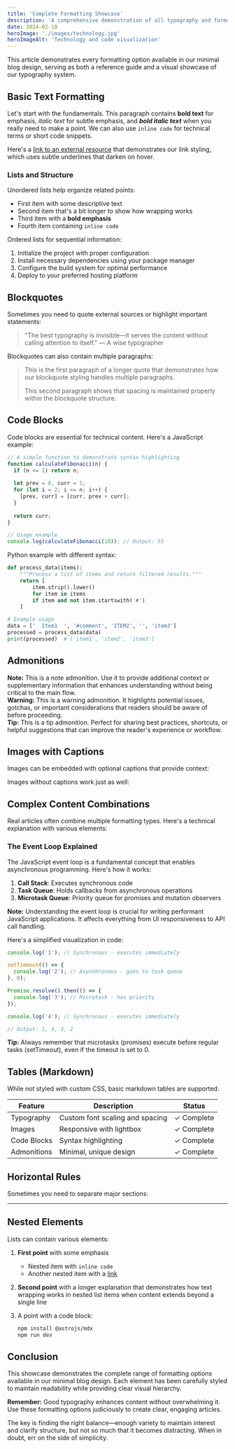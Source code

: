 ```yaml
---
title: 'Complete Formatting Showcase'
description: 'A comprehensive demonstration of all typography and formatting options available in this blog.'
date: 2024-02-10
heroImage: './images/technology.jpg'
heroImageAlt: 'Technology and code visualization'
---
```



This article demonstrates every formatting option available in our minimal blog design, serving as both a reference guide and a visual showcase of our typography system.

## Basic Text Formatting

Let's start with the fundamentals. This paragraph contains **bold text** for emphasis, *italic text* for subtle emphasis, and ***bold italic text*** when you really need to make a point. We can also use `inline code` for technical terms or short code snippets.

Here's a [link to an external resource](https://example.com) that demonstrates our link styling, which uses subtle underlines that darken on hover.

### Lists and Structure

Unordered lists help organize related points:

- First item with some descriptive text
- Second item that's a bit longer to show how wrapping works
- Third item with a **bold emphasis**
- Fourth item containing `inline code`

Ordered lists for sequential information:

1. Initialize the project with proper configuration
2. Install necessary dependencies using your package manager
3. Configure the build system for optimal performance
4. Deploy to your preferred hosting platform

## Blockquotes

Sometimes you need to quote external sources or highlight important statements:

> "The best typography is invisible—it serves the content without calling attention to itself."
> — A wise typographer

Blockquotes can also contain multiple paragraphs:

> This is the first paragraph of a longer quote that demonstrates how our blockquote styling handles multiple paragraphs.
>
> This second paragraph shows that spacing is maintained properly within the blockquote structure.

## Code Blocks

Code blocks are essential for technical content. Here's a JavaScript example:

```javascript
// A simple function to demonstrate syntax highlighting
function calculateFibonacci(n) {
  if (n <= 1) return n;
  
  let prev = 0, curr = 1;
  for (let i = 2; i <= n; i++) {
    [prev, curr] = [curr, prev + curr];
  }
  
  return curr;
}

// Usage example
console.log(calculateFibonacci(10)); // Output: 55
```

Python example with different syntax:

```python
def process_data(items):
    """Process a list of items and return filtered results."""
    return [
        item.strip().lower()
        for item in items
        if item and not item.startswith('#')
    ]

# Example usage
data = ['  Item1  ', '#comment', 'ITEM2', '', 'item3']
processed = process_data(data)
print(processed)  # ['item1', 'item2', 'item3']
```

## Admonitions

<div class="admonition admonition-note">
<strong>Note:</strong> This is a note admonition. Use it to provide additional context or supplementary information that enhances understanding without being critical to the main flow.
</div>

<div class="admonition admonition-warning">
<strong>Warning:</strong> This is a warning admonition. It highlights potential issues, gotchas, or important considerations that readers should be aware of before proceeding.
</div>

<div class="admonition admonition-tip">
<strong>Tip:</strong> This is a tip admonition. Perfect for sharing best practices, shortcuts, or helpful suggestions that can improve the reader's experience or workflow.
</div>

## Images with Captions

Images can be embedded with optional captions that provide context:

<ArticleImage 
  src="coding-screen.jpg" 
  alt="A developer's screen showing colorful syntax-highlighted code" 
  caption="Modern development environments provide sophisticated syntax highlighting to improve code readability."
/>

Images without captions work just as well:

<ArticleImage 
  src="workspace.jpg" 
  alt="A clean, minimal workspace with a laptop and notebook" 
/>

## Complex Content Combinations

Real articles often combine multiple formatting types. Here's a technical explanation with various elements:

### The Event Loop Explained

The JavaScript event loop is a fundamental concept that enables asynchronous programming. Here's how it works:

1. **Call Stack**: Executes synchronous code
2. **Task Queue**: Holds callbacks from asynchronous operations
3. **Microtask Queue**: Priority queue for promises and mutation observers

<div class="admonition admonition-note">
<strong>Note:</strong> Understanding the event loop is crucial for writing performant JavaScript applications. It affects everything from UI responsiveness to API call handling.
</div>

Here's a simplified visualization in code:

```javascript
console.log('1'); // Synchronous - executes immediately

setTimeout(() => {
  console.log('2'); // Asynchronous - goes to task queue
}, 0);

Promise.resolve().then(() => {
  console.log('3'); // Microtask - has priority
});

console.log('4'); // Synchronous - executes immediately

// Output: 1, 4, 3, 2
```

<div class="admonition admonition-tip">
<strong>Tip:</strong> Always remember that microtasks (promises) execute before regular tasks (setTimeout), even if the timeout is set to 0.
</div>

## Tables (Markdown)

While not styled with custom CSS, basic markdown tables are supported:

| Feature | Description | Status |
|---------|-------------|--------|
| Typography | Custom font scaling and spacing | ✓ Complete |
| Images | Responsive with lightbox | ✓ Complete |
| Code Blocks | Syntax highlighting | ✓ Complete |
| Admonitions | Minimal, unique design | ✓ Complete |

## Horizontal Rules

Sometimes you need to separate major sections:

---

## Nested Elements

Lists can contain various elements:

1. **First point** with some emphasis
   - Nested item with `inline code`
   - Another nested item with a [link](https://example.com)
   
2. **Second point** with a longer explanation that demonstrates how text wrapping works in nested list items when content extends beyond a single line

3. A point with a code block:
   ```bash
   npm install @astrojs/mdx
   npm run dev
   ```

## Conclusion

This showcase demonstrates the complete range of formatting options available in our minimal blog design. Each element has been carefully styled to maintain readability while providing clear visual hierarchy.

<div class="admonition admonition-note">
<strong>Remember:</strong> Good typography enhances content without overwhelming it. Use these formatting options judiciously to create clear, engaging articles.
</div>

The key is finding the right balance—enough variety to maintain interest and clarify structure, but not so much that it becomes distracting. When in doubt, err on the side of simplicity.